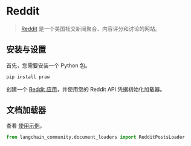 # Reddit

>[Reddit](https://www.reddit.com) 是一个美国社交新闻聚合、内容评分和讨论的网站。

## 安装与设置

首先，您需要安装一个 Python 包。

```bash
pip install praw
```

创建一个 [Reddit 应用](https://www.reddit.com/prefs/apps/)，并使用您的 Reddit API 凭据初始化加载器。

## 文档加载器

查看 [使用示例](/docs/integrations/document_loaders/reddit)。

```python
from langchain_community.document_loaders import RedditPostsLoader
```